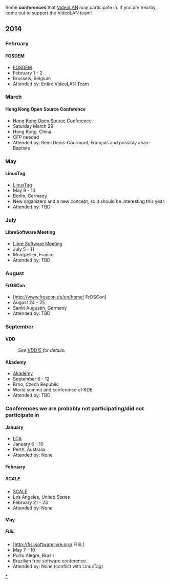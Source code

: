 Some '''conferences''' that [[VideoLAN]] may participate in. If you are nearby, come out to support the VideoLAN team!

==2014==
===February===
====FOSDEM====
* [https://fosdem.org FOSDEM]
* February 1 - 2
* Brussels, Belgium
* Attended by: Entire [[VideoLAN Team]]

===March===
====Hong Kong Open Source Conference====
* [http://opensource.hk/en/ Hong Kong Open Source Conference]
* Saturday March 29
* Hong Kong, China
* CFP needed
* Attended by: Remi Denis-Courmont, François and possibly Jean-Baptiste

===May===
====LinuxTag====
* [http://www.linuxtag.org/ LinuxTag]
* May 8 - 10
* Berlin, Germany
* New organizers and a new concept, so it should be interesting this year.
* Attended by: TBD

===July===
====LibreSoftware Meeting====
* [http://www.rmll.info/?lang=en Libre Software Meeting]
* July 5 - 11
* Montpellier, France
* Attended by: TBD

===August===
====FrOSCon====
* [http://www.froscon.de/en/home/‎ FrOSCon]
* August 24 - 25
* Sankt Augustin, Germany
* Attended by: TBD

===September===
====VDD====
:''See [[VDD15]] for details.''

====Akademy====
* [https://akademy.kde.org/ Akademy]
* September 6 - 12
* Brno, Czech Republic
* World summit and conference of KDE
* Attended by: TBD

===Conferences we are probably not participating/did not participate in===
====January====
* [http://linux.conf.au/ LCA]
* January 6 - 10
* Perth, Australia
* Attended by: None

====February====
=====SCALE=====
* [https://www.socallinuxexpo.org/scale12x SCALE]
* Los Angeles, United States
* February 21 - 23
* Attended by: None

====May====
=====FISL=====
* [http://fisl.softwarelivre.org/‎ FISL]
* May 7 - 10
* Porto Alegre, Brazil
* Brazilian free software conference.
* Attended by: None (conflict with LinuxTag)

[[Category:Events|*]]